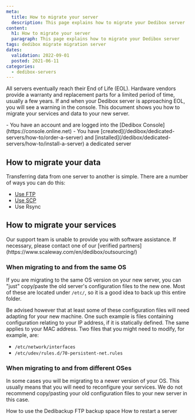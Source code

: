 ```yaml
---
meta:
  title: How to migrate your server
  description: This page explains how to migrate your Dedibox server
content:
  h1: How to migrate your server
  paragraph: This page explains how to migrate your Dedibox server
tags: dedibox migrate migration server 
dates:
  validation: 2022-09-01
  posted: 2021-06-11
categories:
  - dedibox-servers
---
```


All servers eventually reach their End of Life (EOL). Hardware vendors provide a warranty and replacement parts for a limited period of time, usually a few years. If and when your Dedibox server is approaching EOL, you will see a warning in the console. This document shows you how to migrate your services and data to your new server.

<Message type="requirement">
  - You have an account and are logged into the [Dedibox Console](https://console.online.net)
  - You have [created](/dedibox/dedicated-servers/how-to/order-a-server) and [installed](/dedibox/dedicated-servers/how-to/install-a-server) a dedicated server
</Message>

## How to migrate your data

Transferring data from one server to another is simple. There are a number of ways you can do this:

- [Use FTP](/dedibox/dedicated-servers/how-to/connect-to-server/#via-sftp)
- [Use SCP](/dedibox/dedicated-servers/how-to/connect-to-server/#via-scp)
- Use Rsync

## How to migrate your services

<Message type="note">
  Our support team is unable to provide you with software assistance. If necessary, please contact one of our [verified partners](https://www.scaleway.com/en/dedibox/outsourcing/)
</Message>

### When migrating to and from the same OS 

If you are migrating to the same OS version on your new server, you can "just" copy/paste the old server's configuration files to the new one. Most of these are located under `/etc/`, so it is a good idea to back up this entire folder. 

Be advised however that at least some of these configuration files will need adapting for your new machine. One such example is files containing configuration relating to your IP address, if it is statically defined. The same applies to your MAC address. Two files that you might need to modify, for example, are:
 
- `/etc/network/interfaces`
- `/etc/udev/rules.d/70-persistent-net.rules`

### When migrating to and from different OSes

In some cases you will be migrating to a newer version of your OS. This usually means that you will need to reconfigure your services. We do not recommend copy/pasting your old configuration files to your new server in this case.


<Navigation title="See Also">
  <PreviousButton to="/dedibox/dedicated-servers/how-to/use-dedibackup-ftp-backup/">How to use the Dedibackup FTP backup space</PreviousButton>
  <NextButton to="/dedibox/dedicated-servers/how-to/restart-server/">How to restart a server</NextButton>
</Navigation>
